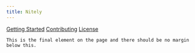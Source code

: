 ```yaml
---
title: Nitely
---
```



[Getting Started]()
[Contributing](https://nitely.vercel.app/policies/contributing)
[License](https://nitely.vercel.app/policies/license)

```
This is the final element on the page and there should be no margin below this.
```
